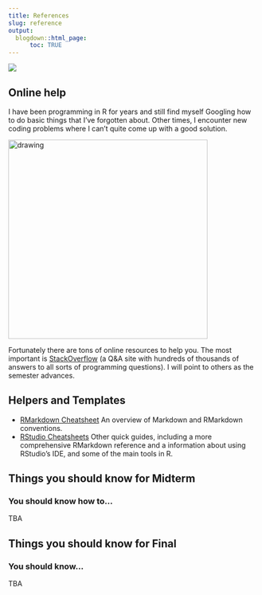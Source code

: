 ```yaml
---
title: References
slug: reference
output:
  blogdown::html_page:
      toc: TRUE
---
```




![](/media/analog.jpg)


## Online help


I have been programming in R for years and still find myself Googling how to do basic things that I've forgotten about. Other times, I encounter new coding problems where I can't quite come up with a good solution. 



<!-- ![](/media/googling-error.png) -->

<img src="/media/googling-error.png" alt="drawing" width="400"/>





Fortunately there are tons of online resources to help you. The most important is [StackOverflow](https://stackoverflow.com/) (a Q&A site with hundreds of thousands of answers to all sorts of programming questions). I will point to others as the semester advances.



<!-- ## Markdown -->

<!-- -  [The Plain Person’s Guide to Plain Text Social Science](http://plain-text.co/): Why you should write data-based reports using plain-text tools. -->
<!-- - [Markdown tutorial](https://www.markdowntutorial.com/): An interactive tutorial to practice using Markdown. -->
<!-- - [Markdown cheatsheet](http://packetlife.net/media/library/16/Markdown.pdf): Useful one-page reminder of Markdown syntax. -->

## Helpers and Templates

- [RMarkdown Cheatsheet](https://www.rstudio.com/wp-content/uploads/2015/02/rmarkdown-cheatsheet.pdf) An overview of Markdown and RMarkdown conventions.
- [RStudio Cheatsheets](https://rstudio.com/resources/cheatsheets/) Other quick guides, including a more comprehensive RMarkdown reference and a information about using RStudio's IDE, and some of the main tools in R.


<!-- ## Guides -->

<!-- - [R Style Guide](http://adv-r.had.co.nz/Style.html). Write readable code.  -->
<!-- - [Jenny Bryan's Stat 545](http://stat545-ubc.github.io/topics.html). Notes and tutorials for a Data Analysis course taught by [Jennifer Bryan](http://www.stat.ubc.ca/~jenny/) at the University of British Columbia. Lots of useful material. -->
<!-- - [knitr demos](http://yihui.name/knitr/demos) Documentation and examples for `knitr` by its author, Yihui Xie. There is also a [knitr book](http://www.amazon.com/dp/1498716962/) covering the same ground in more detail. -->
<!-- - [Rmarkdown documentation](http://rmarkdown.rstudio.com) from the makers of RStudio. Lots of good examples. -->
<!-- - [Plain Person's Guide](http://github.com/kjhealy/plain-text.co) The git repository for this project. -->
<!-- - [Karl Broman's Tutorials and Guides](http://kbroman.org/pages/tutorials) Accurate and concise guides to many of the tools and topics described here, including [getting started with reproducible research](http://kbroman.org/steps2rr), [using git and GitHub](http://kbroman.org/github_tutorial), and [working with knitr](http://kbroman.org/knitr_knutshell). -->
<!-- - [Makefiles for OCR and converting Shapefiles](http://lincolnmullen.com/blog/makefiles-for-ocr-and-converting-shapefiles). Some further examples of `Makefiles` in the data-analysis pipeline, by [Lincoln Mullen](http://lincolnmullen.com) -->


<!-- ## Tools -->

<!-- - [Apple's Developer Tools](https://developer.apple.com/library/ios/technotes/tn2339/_index.html) Unix toolchain. Install directly with `xcode-select --install`, or just try to use e.g. `git` from the terminal and have OS X prompt you to install the tools. -->
<!-- - [Homebrew package manager](http://brew.sh). A convenient way to install several of the tools here, including Emacs and Pandoc. -->
<!-- - [R](http://r-project.org). A platform for statistical computing. -->
<!-- - [knitr](http://yihui.name/knitr/). Reproducible plain-text documents from within R.  -->
<!-- - [Python](http://python.org) and [SciPy](http://www.scipy.org/). Python is a general-purpose programming language increasingly used in data manipulation and analysis. -->
<!-- - [RStudio](http://rstudio.com). An IDE for R. The most straightforward way to get into using R and RMarkdown. -->
<!-- - [TeX and LaTeX](http://tug.org). A typesetting and document preparation system. You can write files in `.tex` format directly, but it is more useful to just have it available in the background for other tools to use. The [MacTeX Distribution](http://tug.org/mactex) is the one to install for macOS. -->
<!-- - [Pandoc](http://pandoc.org). Converts plain-text documents to and from a wide variety of formats. Can be installed with Homebrew. Be sure to also install `pandoc-citeproc` for processing citations and bibliographies, and `pandoc-crossref` for producing cross-references and labels. -->
<!-- - [Git](http://git-scm.org). Version control system. Installs with Apple's Developer Tools, or get the latest version via Homebrew. -->
<!-- - [GNU Make](http://www.gnu.org/software/make). You tell `make` what the steps are to create the pieces of a document or program. As you edit and change the various pieces, it automatically figures out which pieces need to be updated and recompiled, and issues the commands to do that. See Karl Broman's [Minimal Make](http://kbroman.org/minimal_make/) for a short introduction. Make will be installed automatically with Apple's developer tools. -->
<!-- - [lintr](https://github.com/jimhester/lintr) and [flycheck](https://github.com/flycheck/flycheck). Tools that nudge you to write neater code.     -->
    




## Things you should know for Midterm
### You should know how to...

TBA
<!-- - ...plot the five most common graphs in `ggplot()` -->
<!-- - ...when to use `facet_wrap` and how to use it -->
<!-- - ...customize `color` -->
<!-- - ...use `theme_()` effectively -->
<!-- - ...extract subsets of a dataset using `filter` -->
<!-- - ...use the logical operators effectively (`==`, `!=`, `&`, `|`) -->
<!-- - ...calculate summary statistics (mean, median, min, max) using `summarise` -->
<!-- - ...calculate these statistics *by* one or more variables using `group_by()` -->
<!-- - ...calculate group *proportions* using `group_by` (e.g., the *gss_cat* example from homework 3) -->
<!-- - ...create new variables out of existing ones using `mutate` -->
<!-- - ...code new variables using `case_when` -->
<!-- - ...sort dataframes by one or more variables using `arrange`f -->
<!-- - ...keep only a subset of variables in your dataset using `select` -->
<!-- - ...merge two datasets with `inner_join`, *even when* the datasets have differently named keys in common -->
<!-- - ...convert categorical variables to factors using `factor` and `factor_reorder` -->
<!-- - ...tidy data at a conceptual level, i.e., know what it means for data to be "tidy" -->
<!-- - ...transform data from wide format to long format using `gather` -->
<!-- - ...draw a trend line using `geom_smooth` -->
<!-- - ...talk about and interpret correlation coefficients -->
<!-- - ...speak the language of statistical modeling, i.e., outcome variable, explanatory variable -->
<!-- - ...run an OLS model using `lm` and extract its output -->
<!-- - ... interpret results from an OLS model, e.g., the coefficient, "one unit change in..." -->
<!-- - ...interpret coefficient estimates of *continuous* and *categorical* variables -->


## Things you should know for Final
### You should know...

TBA
<!-- - ...the fundamental problem of causality and why we can't simply regress X against Y to estimate the effect of X on Y -->
<!-- - ...the difference between experimental research (e.g., rats and insulin) and observational research (e.g., school suspensions and crime) -->
<!-- - ...how to make causal diagrams (DAGs) that explains how different variables affect one another -->
<!-- - ...how to explain and give real-world examples of the "fundamental confounds", especially forks, pipes, and colliders, and how you should deal with each of them -->
<!-- - ...what a backdoor is, and why we worry about backdoors in research -->
<!-- - ...how we can use multiple regression to close backdoors -->
<!-- - ...how to interpret coefficient estimates with specificity, using the units in which the variables are measured  -->
<!-- - ...the logic of a fixed effects model, when we use fixed effects, what they control for (and what they don't) -->
<!-- - ...how to do coarsened exact matching informally (by hand), and understand why we use matching -->
<!-- - ...difference-in-difference, when we use it, how to calculate it by hand, and its limitations -->
<!-- - ...regression discontinuity, when we use it, how to do it by hand, and its limitations -->
<!-- - ...the difference between populations and samples, and why we worry about estimating stuff from samples -->
<!-- - ...why we can use bootstrapping to get a sense of sampling uncertainty in our estimate, and the mechanics of how to do it -->
<!-- - ...what a confidence interval is and how to interpret it -->
<!-- - ...the logic of a hypothesis test, what the null hypothesis is, how we can use permutation to generate a null distribution -->
<!-- - ...what a p-value is, how to interpret it, what statistical significance is -->
<!-- - ...how to read a table with regression output (coefficient, standard error, p-value, significance) -->
<!-- - ...the tradeoff between Type 1 and Type 2 error in increasing/decreasing the alpha level -->
